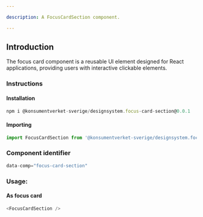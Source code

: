 ```yaml
---

description: A FocusCardSection component.

---
```


## Introduction

The focus card component is a reusable UI element designed for React applications, providing users with interactive clickable elements.


### Instructions
#### Installation

```js
npm i @konsumentverket-sverige/designsystem.focus-card-section@0.0.1
```

#### Importing

```js
import FocusCardSection from '@konsumentverket-sverige/designsystem.focus-card-section@0.0.1';
```

### Component identifier
```js
data-comp="focus-card-section"
```


### Usage:

#### As focus card
```js
<FocusCardSection />
```
